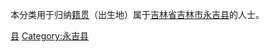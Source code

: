 {{Catnav|頁面分類|各種主題的頁面分類|依中国各省来作的分类|各地中国人|吉林人|吉林市人}}
{{Catnav|頁面分類|人物|各國人物|中国人|各地中国人|吉林人|吉林市人}}

本分类用于归纳[[籍贯|籍贯]]（出生地）属于[[吉林省|吉林省]][[吉林市|吉林市]][[永吉县|永吉县]]的人士。

[[Category:吉林市人|县]]
[[Category:永吉县|Category:永吉县]]